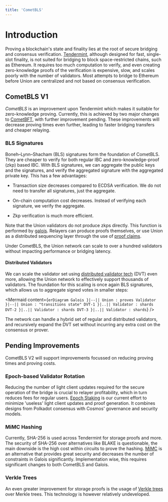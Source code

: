 ```yaml
---
title: 'CometBLS'
---
```



# Introduction

Proving a blockchain's state and finality lies at the root of secure bridging and consensus verification. [Tendermint](https://github.com/cometbft/cometbft), although designed for fast, single-slot finality, is not suited for bridging to block space-restricted chains, such as Ethereum. It requires too much computation to verify, and even creating zero-knowledge proofs of the verification is expensive, slow, and scales poorly with the number of validators. Most attempts to bridge to Ethereum before Union are centralized and not based on consensus verification.

## CometBLS V1

_CometBLS_ is an improvement upon Tendermint which makes it suitable for zero-knowledge proving. Currently, this is achieved by two major changes to [CometBFT](https://github.com/cometbft/cometbft), with further improvement pending. These improvements will decrease proving times even further, leading to faster bridging transfers and cheaper relaying.

### BLS Signatures

Boneh–Lynn–Shacham (BLS) signatures form the foundation of CometBLS. They are cheaper to verify for both regular IBC and zero-knowledge-proof (zkp) based IBC. With BLS signatures, we can aggregate the public keys and the signatures, and verify the aggregated signature with the aggregated private key. This has a few advantages:

- Transaction size decreases compared to ECDSA verification. We do not need to transfer all signatures, just the aggregate.

- On-chain computation cost decreases. Instead of verifying each signature, we verify the aggregate.

- Zkp verification is much more efficient.

Note that the Union validators do not produce zkps directly. This function is performed by [galois](/docs/architecture/galois/). Relayers can produce proofs themselves, or use Union as a distributed sequencing layer through the use of [proof claims](https://github.com/unionlabs/union/discussions/41).

Under CometBLS, the Union network can scale to over a hundred validators without impacting performance or bridging latency.

#### Distributed Validators

We can scale the validator set using [distributed validator tech](https://figment.io/distributed-validator-technology-and-infrastructure-resilience/) (DVT) even more, allowing the Union network to effectively support thousands of validators. The foundation for this scaling is once again BLS signatures, which allows us to aggregate signed votes in smaller steps:

<Mermaid
  content={`
    erDiagram
      Galois }|--|| Union : proves
      Validator }|--|| Union : "transitions state"
      DVT-1 }|..|| Validator : shards
      DVT-2 }|..|| Validator : shards
      DVT-3 }|..|| Validator : shards
  `}
/>

The network can handle a hybrid set of regular and distributed validators, and recursively expand the DVT set without incurring any extra cost on the consensus or prover.

## Pending Improvements

CometBLS V2 will support improvements focussed on reducing proving times and proving costs.

### Epoch-based Validator Rotation

Reducing the number of light client updates required for the secure operation of the bridge is crucial to relayer profitability, which in turn reduces fees for regular users. [Epoch Staking](https://github.com/unionlabs/union/discussions/14) is our current effort to minimize 'useless' light client updates and proof generation. It combines designs from Polkadot consensus with Cosmos' governance and security models.

### MiMC Hashing

Currently, SHA-256 is used across Tendermint for storage proofs and more. The security of SHA-256 over alternatives like BLAKE is questionable, the main downside is the high cost within circuits to prove the hashing. [MiMC](https://eprint.iacr.org/2016/492.pdf) is an alternative that provides great security and decreases the number of constraints in Galois significantly. Implementation wise, this requires significant changes to both CometBLS and Galois.

### Verkle Trees

An even greater improvement for storage proofs is the usage of [Verkle trees](https://math.mit.edu/research/highschool/primes/materials/2018/Kuszmaul.pdf) over Merkle trees. This technology is however relatively undeveloped.
